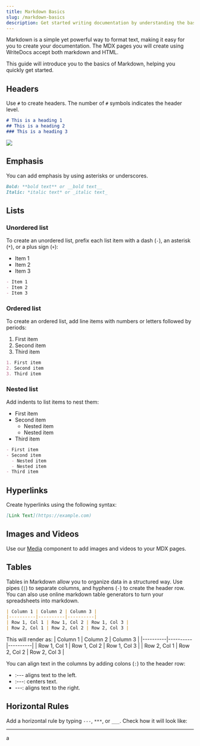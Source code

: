 ```yaml
---
title: Markdown Basics
slug: /markdown-basics
description: Get started writing documentation by understanding the basics of markdown. 
---
```



Markdown is a simple yet powerful way to format text, making it easy for you to create your documentation. The MDX pages you will create using WriteDocs accept both markdown and HTML. 

This guide will introduce you to the basics of Markdown, helping you quickly get started. 


## Headers
Use `#` to create headers. The number of `#` symbols indicates the header level.

```markdown
# This is a heading 1
## This is a heading 2
### This is a heading 3
```


<Image src="media/oi.png" size="80%"></Image>

## Emphasis
You can add emphasis by using asterisks or underscores.

```markdown
Bold: **bold text** or __bold text__
Italic: *italic text* or _italic text_
```

## Lists
### Unordered list
To create an unordered list, prefix each list item with a dash (`-`), an asterisk (`*`), or a plus sign (`+`):

- Item 1
- Item 2
- Item 3

```markdown
- Item 1
- Item 2
- Item 3
```

### Ordered list
To create an ordered list, add line items with numbers or letters followed by periods:

1. First item
2. Second item
3. Third item

```markdown
1. First item
2. Second item
3. Third item
```

### Nested list
Add indents to list items to nest them:

- First item
- Second item
  - Nested item
  - Nested item
- Third item

```markdown
- First item
- Second item
  - Nested item
  - Nested item
- Third item
```

## Hyperlinks
Create hyperlinks using the following syntax:

```markdown
[Link Text](https://example.com)
```

## Images and Videos
Use our [Media](https://docs.writedocs.io/media) component to add images and videos to your MDX pages.

## Tables
Tables in Markdown allow you to organize data in a structured way. Use pipes (`|`) to separate columns, and hyphens (`-`) to create the header row. You can also use online markdown table generators to turn your spreadsheets into markdown. 

```markdown
| Column 1 | Column 2 | Column 3 |
|----------|----------|----------|
| Row 1, Col 1 | Row 1, Col 2 | Row 1, Col 3 |
| Row 2, Col 1 | Row 2, Col 2 | Row 2, Col 3 |
```

This will render as:
| Column 1 | Column 2 | Column 3 |
|----------|----------|----------|
| Row 1, Col 1 | Row 1, Col 2 | Row 1, Col 3 |
| Row 2, Col 1 | Row 2, Col 2 | Row 2, Col 3 |

You can align text in the columns by adding colons (`:`) to the header row:
- :--- aligns text to the left.
- :---: centers text.
- ---: aligns text to the right.

## Horizontal Rules
Add a horizontal rule by typing `---`, `***`, or `___`. Check how it will look like:

---

a